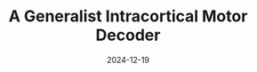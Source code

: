 ---
title: A Generalist Intracortical Motor Decoder
date: "2024-12-19"
pub_info: In submission
authors:
    - Joel Ye
    - Fabio Rizzoglio
    - Adam Smoulder
    - Hongwei Mao
    - Xuan Ma
    - Patrick Marino
    - Raeed Chowdhury
    - Dalton Moore
    - Gary Blumenthal
    - William Hockeimer
    - Nicolas G. Kunigk
    - J. Patrick Mayo
    - Adam Rouse
    - Aaron Batista
    - Steven Chase
    - Charles Greenspon
    - Lee Miller
    - Nicholas Hatsopoulos
    - Andrew Schwartz
    - Jennifer L. Collinger
    - Leila Wehbe
    - Robert Gaunt
code: https://github.com/joel99/ndt3
image: "ndt3.png"
---